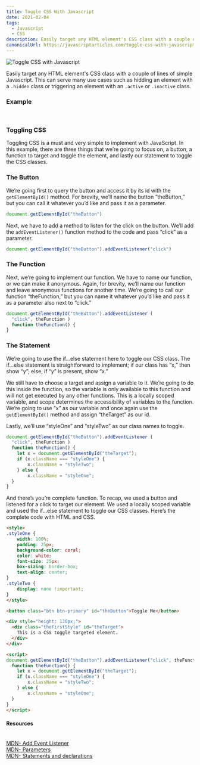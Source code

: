 ```yaml
---
title: Toggle CSS With Javascript
date: 2021-02-04
tags:
  - Javascript
  - CSS
description: Easily target any HTML element's CSS class with a couple of lines of simple Javascript.
canonicalUrl: https://javascriptarticles.com/toggle-css-with-javascript
---
```


![Toggle CSS with Javascript](./unsplash.jpeg)



Easily target any HTML element's CSS class with a couple of lines of simple Javascript. This can serve many use cases such as hidding an element with a <code>.hidden</code> class or triggering an element with an <code>.active</code> or <code>.inactive</code> class.

### Example

<br/>

<Card>
<Toggle/>
</Card>

### Toggling CSS

Toggling CSS is a must and very simple to implement with JavaScript. In this example, there are three things that we’re going to focus on, a button, a function to target and toggle the element, and lastly our statement to toggle the CSS classes.

### The Button 

We’re going first to query the button and access it by its id with the `getElementById()` method. For brevity, we’ll name the button “theButton,” but you can call it whatever you’d like and pass it as a parameter.

```js
document.getElementById("theButton")
```

Next, we have to add a method to listen for the click on the button. We’ll add the `addEventListener()` function method to the code and pass “click” as a parameter.

```js
document.getElementById("theButton").addEventListener("click")
```

### The Function

Next, we’re going to implement our function. We have to name our function, or we can make it anonymous. Again, for brevity, we’ll name our function and leave anonymous functions for another time. We’re going to call our function “theFunction,” but you can name it whatever you’d like and pass it as a parameter also next to “click.”

```javascript
document.getElementById("theButton").addEventListener ( 
  "click", theFunction )
  function theFunction() {
}
```

### The Statement

We’re going to use the if…else statement here to toggle our CSS class. The if…else statement is straightforward to implement; if our class has “x,” then show “y”; else, if “y” is present, show “x.”

We still have to choose a target and assign a variable to it. We’re going to do this inside the function, so the variable is only available to this function and will not get executed by any other functions. This is a locally scoped variable, and scope determines the accessibility of variables to the function. We’re going to use “x” as our variable and once again use the `getElementById()` method and assign “theTarget” as our id.

Lastly, we’ll use “styleOne” and “styleTwo” as our class names to toggle.

```js {4-8}
document.getElementById("theButton").addEventListener (
  "click", theFunction )
  function theFunction() {
    let x = document.getElementById("theTarget");
    if (x.className === "styleOne") {
        x.className = "styleTwo";
    } else {
        x.className = "styleOne";
  }
}
```

And there’s you’re complete function. To recap, we used a button and listened for a click to target our element. We used a locally scoped variable and used the if…else statement to toggle our CSS classes. Here’s the complete code with HTML and CSS.



```html
<style>
.styleOne {
	width: 100%;
	padding: 25px;
	background-color: coral;
	color: white;
	font-size: 25px;
	box-sizing: border-box;
	text-align: center;
}
.styleTwo {
	display: none !important;
}
</style>

<button class="btn btn-primary" id="theButton">Toggle Me</button>

<div style="height: 130px;">
  <div class="theFirstStyle" id="theTarget">
    This is a CSS toggle targeted element.
  </div>
</div>

<script>
document.getElementById("theButton").addEventListener("click", theFunction)
  function theFunction() {
    let x = document.getElementById("theTarget");
    if (x.className === "styleOne") {
        x.className = "styleTwo";
    } else {
        x.className = "styleOne";
  }
}
</script>
```

<Card>
<h4>Resources</h4>
<br />
<a className="footnote" href="https://developer.mozilla.org/en-US/docs/Web/API/EventTarget/addEventListener">MDN- Add Event Listener</a><br />
<a className="footnote" href="https://developer.mozilla.org/en-US/docs/Glossary/Parameter">MDN- Parameters</a><br />
<a className="footnote" href="https://developer.mozilla.org/en-US/docs/Web/JavaScript/Reference/Statements">MDN- Statements and declarations</a>

</Card>


